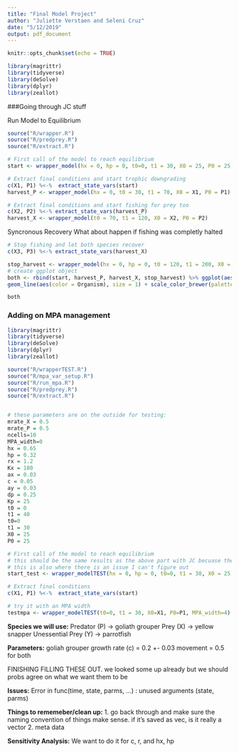 ```yaml
---
title: "Final Model Project"
author: "Juliette Verstaen and Seleni Cruz"
date: "5/12/2019"
output: pdf_document
---
```


```r
knitr::opts_chunk$set(echo = TRUE)
```

```r

library(magrittr)
library(tidyverse)
library(deSolve)
library(dplyr)
library(zeallot)

```

###Going through JC stuff 

Run Model to Equilibrium
```r

source("R/wrapper.R")
source("R/predprey.R")
source("R/extract.R")

# First call of the model to reach equilibrium
start <- wrapper_model(hx = 0, hp = 0, t0=0, t1 = 30, X0 = 25, P0 = 25)

# Extract final conditions and start trophic downgrading
c(X1, P1) %<-%  extract_state_vars(start)
harvest_P <- wrapper_model(hx = 0, t0 = 30, t1 = 70, X0 = X1, P0 = P1)

# Extract final conditions and start fishing for prey too
c(X2, P2) %<-% extract_state_vars(harvest_P)
harvest_X <- wrapper_model(t0 = 70, t1 = 120, X0 = X2, P0 = P2)

```

Syncronous Recovery
What about happen if fishing was completly halted
```r

# Stop fishing and let both species recover
c(X3, P3) %<-% extract_state_vars(harvest_X)

stop_harvest <- wrapper_model(hx = 0, hp = 0, t0 = 120, t1 = 200, X0 = X3, P0 = P3)
# create ggplot object
both <- rbind(start, harvest_P, harvest_X, stop_harvest) %>% ggplot(aes(x = Time, y = Abundance)) +
geom_line(aes(color = Organism), size = 1) + scale_color_brewer(palette = "Set1") + theme(legend.position = "none")

both

```

### Adding on MPA management


```r

library(magrittr)
library(tidyverse)
library(deSolve)
library(dplyr)
library(zeallot)

source("R/wrapperTEST.R")
source("R/mpa_var_setup.R")
source("R/run_mpa.R")
source("R/predprey.R")
source("R/extract.R")


# these parameters are on the outside for testing:
mrate_X = 0.5
mrate_P = 0.5
ncells=10
MPA_width=0
hx = 0.65
hp = 0.32
rx = 1.2
Kx = 100
ax = 0.03
c = 0.05
ay = 0.03
dp = 0.25
Kp = 25
t0 = 0
t1 = 40
t0=0
t1 = 30
X0 = 25
P0 = 25

# First call of the model to reach equilibrium
# this should be the same results as the above part with JC becuase there is no MPA
# this is also where there is an issue I can't figure out
start_test <- wrapper_modelTEST(hx = 0, hp = 0, t0=0, t1 = 30, X0 = 25, P0 = 25, MPA_width=0)

# Extract final conditions 
c(X1, P1) %<-%  extract_state_vars(start)

# try it with an MPA width
testmpa <- wrapper_modelTEST(t0=0, t1 = 30, X0=X1, P0=P1, MPA_width=4)

```

**Species we will use:**
Predator (P) -> goliath grouper
Prey (X) -> yellow snapper 
Unessential Prey (Y) -> parrotfish 

**Parameters:**
goliah grouper growth rate (c) = 0.2 +- 0.03
movement = 0.5 for both

FINISHING FILLING THESE OUT. we looked some up already but we should probs agree on what we want them to be

**Issues:**
Error in func(time, state, parms, ...) : unused arguments (state, parms)

**Things to rememeber/clean up:**
1. go back through and make sure the naming convention of things make sense. if it's saved as vec, is it really a vector
2. meta data

**Sensitivity Analysis:**
We want to do it for c, r, and hx, hp



